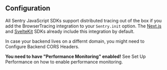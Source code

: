 ## Configuration

All Sentry JavaScript SDKs support distributed tracing out of the box if you add the <PlatformLink to="/performance/instrumentation/automatic-instrumentation/">BrowserTracing</PlatformLink> integration to your `Sentry.init` option. The [Next.js](/platforms/javascript/guides/nextjs/) and [SvelteKit](/platforms/javascript/guides/sveltekit/) SDKs already include this integration by default.

In case your backend lives on a differnt domain, you might need to <PlatformLink to="/distributed-tracing/instrumentation/automatic-instrumentation/#configure-backend-cors-headers">Configure Backend CORS Headers</PlatformLink>.

<Alert title="Note" level="note">

**You need to have "Performance Monitoring" enabled!** See <PlatformLink to="/performance/">Set Up Performance</PlatformLink> on how to enable performance monitoring.

</Alert>
